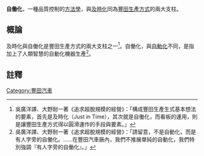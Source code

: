 '''自働化'''，一種品質控制的[[方法學|方法學]]，與[[及時生產|及時化]]同為[[豐田生產方式|豐田生產方式]]的兩大支柱。

==概論==
及時化與自働化是豐田生產方式的兩大支柱之一<ref>吳廣洋譯、大野耐一著《追求超脫規模的經營》：「構成豐田生產生式基本想法的要素，首先是及時化（Just in Time），其次就是自働化，而看板的運用，則是讓豐田生產方式得以圓滑運作的手段與要素。」</ref>。自働化，與[[自動化|自動化]]不同，是指加上了人類智慧的自動化機器生產<ref>吳廣洋譯、大野耐一著《追求超脫規模的經營》：「請留意，不是自動化，而是有人字旁的自働化。……在豐田汽車廠內，我們不推展單純的自動化，我們特別強調『有人字旁的自働化』。」</ref>。

==註釋==
{{reflist}}

{{工業小作品}}

[[Category:豐田汽車|Category:豐田汽車]]